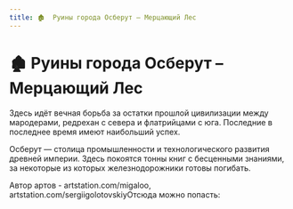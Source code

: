 ```yaml
---
title: 🏚  Руины города Осберут – Мерцающий Лес
---
```

# 🏚  Руины города Осберут – Мерцающий Лес


Здесь идёт вечная борьба за остатки прошлой цивилизации между мародерами, редрехан с севера и флатрийцами с юга. Последние в последнее время имеют наибольший успех.

Осберут — столица промышленности и технологического развития древней империи. Здесь покоятся тонны книг с бесценными знаниями, за некоторые из которых железнодорожники готовы погибать.

Автор артов - artstation.com/migaloo, artstation.com/sergiigolotovskiyОтсюда можно попасть:<br/>